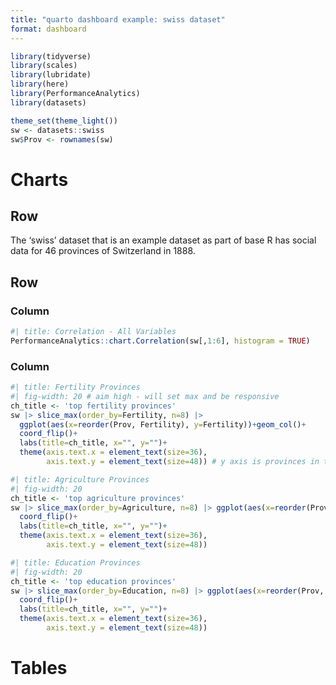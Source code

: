 ```yaml
---
title: "quarto dashboard example: swiss dataset"
format: dashboard
---
```


```r
library(tidyverse)
library(scales)
library(lubridate)
library(here)
library(PerformanceAnalytics)
library(datasets)

theme_set(theme_light())
sw <- datasets::swiss
sw$Prov <- rownames(sw)
```
# Charts

## Row

The 'swiss' dataset that is an example dataset as part of base R has social data for 46 provinces of Switzerland in 1888. 

## Row 

### Column {width=70%}

```r
#| title: Correlation - All Variables
PerformanceAnalytics::chart.Correlation(sw[,1:6], histogram = TRUE)
```

### Column {width=30%}

```r
#| title: Fertility Provinces
#| fig-width: 20 # aim high - will set max and be responsive
ch_title <- 'top fertility provinces'
sw |> slice_max(order_by=Fertility, n=8) |> 
  ggplot(aes(x=reorder(Prov, Fertility), y=Fertility))+geom_col()+
  coord_flip()+
  labs(title=ch_title, x="", y="")+
  theme(axis.text.x = element_text(size=36),
        axis.text.y = element_text(size=48)) # y axis is provinces in this case
```

```r
#| title: Agriculture Provinces
#| fig-width: 20
ch_title <- 'top agriculture provinces'
sw |> slice_max(order_by=Agriculture, n=8) |> ggplot(aes(x=reorder(Prov, Agriculture), y=Agriculture))+geom_col()+
  coord_flip()+
  labs(title=ch_title, x="", y="")+
  theme(axis.text.x = element_text(size=36),
        axis.text.y = element_text(size=48))
```

```r
#| title: Education Provinces
#| fig-width: 20
ch_title <- 'top education provinces'
sw |> slice_max(order_by=Education, n=8) |> ggplot(aes(x=reorder(Prov, Education), y=Education))+geom_col()+
  coord_flip()+
  labs(title=ch_title, x="", y="")+
  theme(axis.text.x = element_text(size=36),
        axis.text.y = element_text(size=48))
```


# Tables
